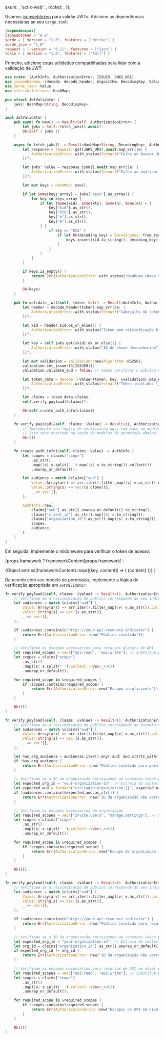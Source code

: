 

  axum: <AxumValidation />,
  'actix-web': <ActixWebValidation />,
  rocket: <RocketValidation />,
});

Usamos [jsonwebtoken](https://github.com/Keats/jsonwebtoken) para validar JWTs. Adicione as dependências necessárias ao seu `Cargo.toml`:

```toml title="Cargo.toml"
[dependencies]
jsonwebtoken = "9.0"
serde = { version = "1.0", features = ["derive"] }
serde_json = "1.0"
reqwest = { version = "0.11", features = ["json"] }
tokio = { version = "1.0", features = ["full"] }
```

Primeiro, adicione estas utilidades compartilhadas para lidar com a validação de JWT:

```rust title="jwt_validator.rs"
use crate::{AuthInfo, AuthorizationError, ISSUER, JWKS_URI};
use jsonwebtoken::{decode, decode_header, Algorithm, DecodingKey, Validation};
use serde_json::Value;
use std::collections::HashMap;

pub struct JwtValidator {
    jwks: HashMap<String, DecodingKey>,
}

impl JwtValidator {
    pub async fn new() -> Result<Self, AuthorizationError> {
        let jwks = Self::fetch_jwks().await?;
        Ok(Self { jwks })
    }

    async fn fetch_jwks() -> Result<HashMap<String, DecodingKey>, AuthorizationError> {
        let response = reqwest::get(JWKS_URI).await.map_err(|e| {
            AuthorizationError::with_status(format!("Falha ao buscar JWKS: {}", e), 401)
        })?;

        let jwks: Value = response.json().await.map_err(|e| {
            AuthorizationError::with_status(format!("Falha ao analisar JWKS: {}", e), 401)
        })?;

        let mut keys = HashMap::new();

        if let Some(keys_array) = jwks["keys"].as_array() {
            for key in keys_array {
                if let (Some(kid), Some(kty), Some(n), Some(e)) = (
                    key["kid"].as_str(),
                    key["kty"].as_str(),
                    key["n"].as_str(),
                    key["e"].as_str(),
                ) {
                    if kty == "RSA" {
                        if let Ok(decoding_key) = DecodingKey::from_rsa_components(n, e) {
                            keys.insert(kid.to_string(), decoding_key);
                        }
                    }
                }
            }
        }

        if keys.is_empty() {
            return Err(AuthorizationError::with_status("Nenhuma chave válida encontrada no JWKS", 401));
        }

        Ok(keys)
    }

    pub fn validate_jwt(&self, token: &str) -> Result<AuthInfo, AuthorizationError> {
        let header = decode_header(token).map_err(|e| {
            AuthorizationError::with_status(format!("Cabeçalho do token inválido: {}", e), 401)
        })?;

        let kid = header.kid.ok_or_else(|| {
            AuthorizationError::with_status("Token sem reivindicação kid", 401)
        })?;

        let key = self.jwks.get(&kid).ok_or_else(|| {
            AuthorizationError::with_status("ID de chave desconhecido", 401)
        })?;

        let mut validation = Validation::new(Algorithm::RS256);
        validation.set_issuer(&[ISSUER]);
        validation.validate_aud = false; // Vamos verificar o público manualmente

        let token_data = decode::<Value>(token, key, &validation).map_err(|e| {
            AuthorizationError::with_status(format!("Token inválido: {}", e), 401)
        })?;

        let claims = token_data.claims;
        self.verify_payload(&claims)?;

        Ok(self.create_auth_info(claims))
    }

    fn verify_payload(&self, claims: &Value) -> Result<(), AuthorizationError> {
        // Implemente sua lógica de verificação aqui com base no modelo de permissão
        // Isso será mostrado na seção de modelos de permissão abaixo
        Ok(())
    }

    fn create_auth_info(&self, claims: Value) -> AuthInfo {
        let scopes = claims["scope"]
            .as_str()
            .map(|s| s.split(' ').map(|s| s.to_string()).collect())
            .unwrap_or_default();

        let audience = match &claims["aud"] {
            Value::Array(arr) => arr.iter().filter_map(|v| v.as_str().map(|s| s.to_string())).collect(),
            Value::String(s) => vec![s.clone()],
            _ => vec![],
        };

        AuthInfo::new(
            claims["sub"].as_str().unwrap_or_default().to_string(),
            claims["client_id"].as_str().map(|s| s.to_string()),
            claims["organization_id"].as_str().map(|s| s.to_string()),
            scopes,
            audience,
        )
    }
}
```

Em seguida, implemente o middleware para verificar o token de acesso:

{props.framework
? frameworkContent[props.framework]
:

<Tabs groupId="api-framework">
  {Object.entries(frameworkContent).map(([key, content]) => (
    <TabItem key={key} value={key} label={getFrameworkName(key)}>
      {content}
    </TabItem>
  ))}
</Tabs>
}

De acordo com seu modelo de permissão, implemente a lógica de verificação apropriada em `JwtValidator`:

<Tabs groupId="permission-models">
<TabItem value="global-api-resources" label="Recursos globais de API">

```rust title="jwt_validator.rs"
fn verify_payload(&self, claims: &Value) -> Result<(), AuthorizationError> {
    // Verifique se a reivindicação de público corresponde ao seu indicador de recurso de API
    let audiences = match &claims["aud"] {
        Value::Array(arr) => arr.iter().filter_map(|v| v.as_str()).collect::<Vec<_>>(),
        Value::String(s) => vec![s.as_str()],
        _ => vec![],
    };

    if !audiences.contains(&"https://your-api-resource-indicator") {
        return Err(AuthorizationError::new("Público inválido"));
    }

    // Verifique os escopos necessários para recursos globais de API
    let required_scopes = vec!["api:read", "api:write"]; // Substitua pelos escopos necessários
    let scopes = claims["scope"]
        .as_str()
        .map(|s| s.split(' ').collect::<Vec<_>>())
        .unwrap_or_default();

    for required_scope in &required_scopes {
        if !scopes.contains(required_scope) {
            return Err(AuthorizationError::new("Escopo insuficiente"));
        }
    }

    Ok(())
}
```

</TabItem>
<TabItem value="organization-permissions" label="Permissões de organização (não-API)">

```rust title="jwt_validator.rs"
fn verify_payload(&self, claims: &Value) -> Result<(), AuthorizationError> {
    // Verifique se a reivindicação de público corresponde ao formato da organização
    let audiences = match &claims["aud"] {
        Value::Array(arr) => arr.iter().filter_map(|v| v.as_str()).collect::<Vec<_>>(),
        Value::String(s) => vec![s.as_str()],
        _ => vec![],
    };

    let has_org_audience = audiences.iter().any(|aud| aud.starts_with("urn:logto:organization:"));
    if !has_org_audience {
        return Err(AuthorizationError::new("Público inválido para permissões de organização"));
    }

    // Verifique se o ID da organização corresponde ao contexto (você pode precisar extrair isso do contexto da requisição)
    let expected_org_id = "your-organization-id"; // Extraia do contexto da requisição
    let expected_aud = format!("urn:logto:organization:{}", expected_org_id);
    if !audiences.contains(&expected_aud.as_str()) {
        return Err(AuthorizationError::new("ID da organização não corresponde"));
    }

    // Verifique os escopos necessários da organização
    let required_scopes = vec!["invite:users", "manage:settings"]; // Substitua pelos escopos necessários
    let scopes = claims["scope"]
        .as_str()
        .map(|s| s.split(' ').collect::<Vec<_>>())
        .unwrap_or_default();

    for required_scope in &required_scopes {
        if !scopes.contains(required_scope) {
            return Err(AuthorizationError::new("Escopo de organização insuficiente"));
        }
    }

    Ok(())
}
```

</TabItem>
<TabItem value="organization-level-api-resources" label="Recursos de API em nível de organização">

```rust title="jwt_validator.rs"
fn verify_payload(&self, claims: &Value) -> Result<(), AuthorizationError> {
    // Verifique se a reivindicação de público corresponde ao seu indicador de recurso de API
    let audiences = match &claims["aud"] {
        Value::Array(arr) => arr.iter().filter_map(|v| v.as_str()).collect::<Vec<_>>(),
        Value::String(s) => vec![s.as_str()],
        _ => vec![],
    };

    if !audiences.contains(&"https://your-api-resource-indicator") {
        return Err(AuthorizationError::new("Público inválido para recursos de API em nível de organização"));
    }

    // Verifique se o ID da organização corresponde ao contexto (você pode precisar extrair isso do contexto da requisição)
    let expected_org_id = "your-organization-id"; // Extraia do contexto da requisição
    let org_id = claims["organization_id"].as_str().unwrap_or_default();
    if expected_org_id != org_id {
        return Err(AuthorizationError::new("ID da organização não corresponde"));
    }

    // Verifique os escopos necessários para recursos de API em nível de organização
    let required_scopes = vec!["api:read", "api:write"]; // Substitua pelos escopos necessários
    let scopes = claims["scope"]
        .as_str()
        .map(|s| s.split(' ').collect::<Vec<_>>())
        .unwrap_or_default();

    for required_scope in &required_scopes {
        if !scopes.contains(required_scope) {
            return Err(AuthorizationError::new("Escopos de API em nível de organização insuficientes"));
        }
    }

    Ok(())
}
```

</TabItem>
</Tabs>
